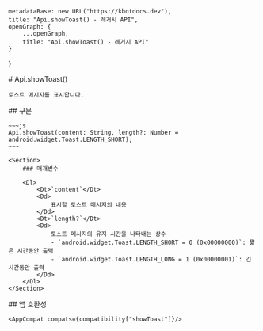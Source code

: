 
    metadataBase: new URL("https://kbotdocs.dev"),
    title: "Api.showToast() - 레거시 API",
    openGraph: {
        ...openGraph,
        title: "Api.showToast() - 레거시 API"
    }
}

<Section>
    # Api.showToast()

    토스트 메시지를 표시합니다.
</Section>
<Section>
    ## 구문

    ~~~js
    Api.showToast(content: String, length?: Number = android.widget.Toast.LENGTH_SHORT);
    ~~~

    <Section>
        ### 매개변수

        <Dl>
            <Dt>`content`</Dt>
            <Dd>
                표시할 토스트 메시지의 내용
            </Dd>
            <Dt>`length?`</Dt>
            <Dd>
                토스트 메시지의 유지 시간을 나타내는 상수
                - `android.widget.Toast.LENGTH_SHORT = 0 (0x00000000)`: 짧은 시간동안 출력
                - `android.widget.Toast.LENGTH_LONG = 1 (0x00000001)`: 긴 시간동안 출력
            </Dd>
        </Dl>
    </Section>
</Section>
<Section>
    ## 앱 호환성

    <AppCompat compats={compatibility["showToast"]}/>
</Section>